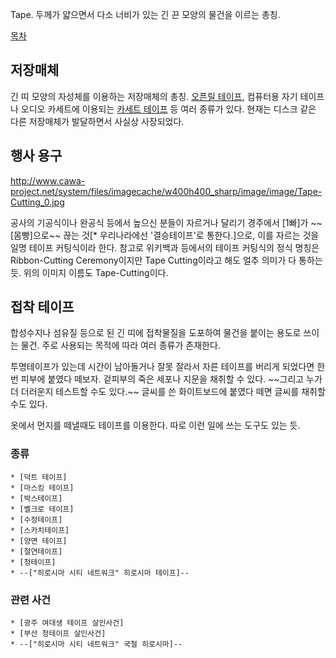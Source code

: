 Tape. 두께가 얇으면서 다소 너비가 있는 긴 끈 모양의 물건을 이르는 총칭.

[[목차]]

== 저장매체 ==
긴 띠 모양의 자성체를 이용하는 저장매체의 총칭. [[오픈릴 테이프]], 컴퓨터용 자기 테이프나 오디오 카세트에 이용되는 [[카세트 테이프]] 등 여러 종류가 있다. 현재는 디스크 같은 다른 저장매체가 발달하면서 사실상 사장되었다.

== 행사 용구 ==
http://www.cawa-project.net/system/files/imagecache/w400h400_sharp/image/image/Tape-Cutting_0.jpg

공사의 기공식이나 완공식 등에서 높으신 분들이 자르거나 달리기 경주에서 [1빠]가 ~~[몸빵]으로~~ 끊는 것[* 우리나라에선 '결승테이프'로 통한다.]으로, 이를 자르는 것을 일명 테이프 커팅식이라 한다. 참고로 위키백과 등에서의 테이프 커팅식의 정식 명칭은 Ribbon-Cutting Ceremony이지만 Tape Cutting이라고 해도 얼추 의미가 다 통하는 듯. 위의 이미지 이름도 Tape-Cutting이다.
== 접착 테이프 ==
합성수지나 섬유질 등으로 된 긴 띠에 접착물질을 도포하여 물건을 붙이는 용도로 쓰이는 물건. 주로 사용되는 목적에 따라 여러 종류가 존재한다.

투명테이프가 있는데 시간이 남아돌거나 잘못 잘라서 자른 테이프를 버리게 되었다면 한번 피부에 붙였다 떼보자. 겉피부의 죽은 세포나 지문을 채취할 수 있다. ~~그리고 누가 더 더러운지 테스트할 수도 있다.~~ 글씨를 쓴 화이트보드에 붙였다 떼면 글씨를 채취할 수도 있다.

옷에서 먼지를 떼낼때도 테이프를 이용한다. 따로 이런 일에 쓰는 도구도 있는 듯.
=== 종류 ===
 * [덕트 테이프]
 * [마스킹 테이프]
 * [박스테이프]
 * [벨크로 테이프]
 * [수정테이프]
 * [스카치테이프]
 * [양면 테이프]
 * [절연테이프]
 * [청테이프]
 * --["히로시마 시티 네트워크" 히로시마 테이프]--
=== 관련 사건 ===
 * [광주 여대생 테이프 살인사건]
 * [부산 청테이프 살인사건]
 * --["히로시마 시티 네트워크" 국철 히로시마]--
